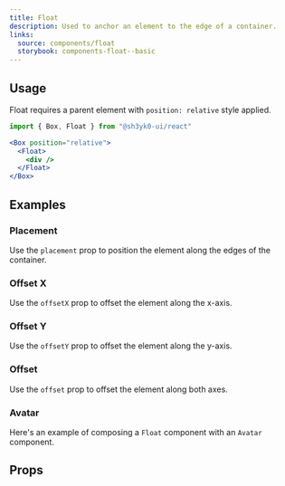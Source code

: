 ```yaml
---
title: Float
description: Used to anchor an element to the edge of a container.
links:
  source: components/float
  storybook: components-float--basic
---
```


<ExampleTabs name="float-basic" />

## Usage

Float requires a parent element with `position: relative` style applied.

```jsx
import { Box, Float } from "@sh3yk0-ui/react"
```

```jsx
<Box position="relative">
  <Float>
    <div />
  </Float>
</Box>
```

## Examples

### Placement

Use the `placement` prop to position the element along the edges of the
container.

<ExampleTabs name="float-with-placements" />

### Offset X

Use the `offsetX` prop to offset the element along the x-axis.

<ExampleTabs name="float-with-offset-x" />

### Offset Y

Use the `offsetY` prop to offset the element along the y-axis.

<ExampleTabs name="float-with-offset-y" />

### Offset

Use the `offset` prop to offset the element along both axes.

<ExampleTabs name="float-with-offset" />

### Avatar

Here's an example of composing a `Float` component with an `Avatar` component.

<ExampleTabs name="float-with-avatar" />

## Props

<PropTable component="Float" part="Float" />
